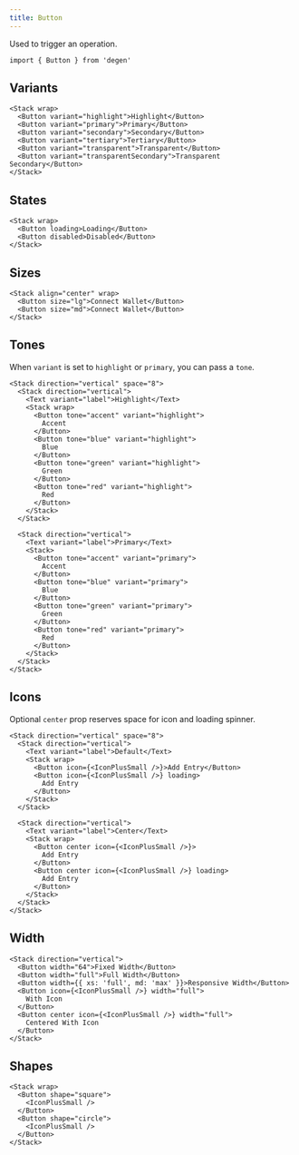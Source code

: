 ```yaml
---
title: Button
---
```


Used to trigger an operation.

```tsx
import { Button } from 'degen'
```

## Variants

```tsx live=true
<Stack wrap>
  <Button variant="highlight">Highlight</Button>
  <Button variant="primary">Primary</Button>
  <Button variant="secondary">Secondary</Button>
  <Button variant="tertiary">Tertiary</Button>
  <Button variant="transparent">Transparent</Button>
  <Button variant="transparentSecondary">Transparent Secondary</Button>
</Stack>
```

## States

```tsx live=true
<Stack wrap>
  <Button loading>Loading</Button>
  <Button disabled>Disabled</Button>
</Stack>
```

## Sizes

```tsx live=true
<Stack align="center" wrap>
  <Button size="lg">Connect Wallet</Button>
  <Button size="md">Connect Wallet</Button>
</Stack>
```

## Tones

When `variant` is set to `highlight` or `primary`, you can pass a `tone`.

```tsx live=true
<Stack direction="vertical" space="8">
  <Stack direction="vertical">
    <Text variant="label">Highlight</Text>
    <Stack wrap>
      <Button tone="accent" variant="highlight">
        Accent
      </Button>
      <Button tone="blue" variant="highlight">
        Blue
      </Button>
      <Button tone="green" variant="highlight">
        Green
      </Button>
      <Button tone="red" variant="highlight">
        Red
      </Button>
    </Stack>
  </Stack>

  <Stack direction="vertical">
    <Text variant="label">Primary</Text>
    <Stack>
      <Button tone="accent" variant="primary">
        Accent
      </Button>
      <Button tone="blue" variant="primary">
        Blue
      </Button>
      <Button tone="green" variant="primary">
        Green
      </Button>
      <Button tone="red" variant="primary">
        Red
      </Button>
    </Stack>
  </Stack>
</Stack>
```

## Icons

Optional `center` prop reserves space for icon and loading spinner.

```tsx live=true
<Stack direction="vertical" space="8">
  <Stack direction="vertical">
    <Text variant="label">Default</Text>
    <Stack wrap>
      <Button icon={<IconPlusSmall />}>Add Entry</Button>
      <Button icon={<IconPlusSmall />} loading>
        Add Entry
      </Button>
    </Stack>
  </Stack>

  <Stack direction="vertical">
    <Text variant="label">Center</Text>
    <Stack wrap>
      <Button center icon={<IconPlusSmall />}>
        Add Entry
      </Button>
      <Button center icon={<IconPlusSmall />} loading>
        Add Entry
      </Button>
    </Stack>
  </Stack>
</Stack>
```

## Width

```tsx live=true
<Stack direction="vertical">
  <Button width="64">Fixed Width</Button>
  <Button width="full">Full Width</Button>
  <Button width={{ xs: 'full', md: 'max' }}>Responsive Width</Button>
  <Button icon={<IconPlusSmall />} width="full">
    With Icon
  </Button>
  <Button center icon={<IconPlusSmall />} width="full">
    Centered With Icon
  </Button>
</Stack>
```

## Shapes

```tsx live=true
<Stack wrap>
  <Button shape="square">
    <IconPlusSmall />
  </Button>
  <Button shape="circle">
    <IconPlusSmall />
  </Button>
</Stack>
```
